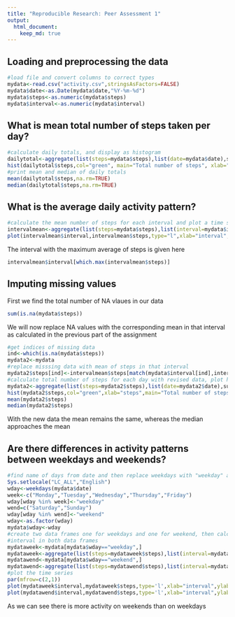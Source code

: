 ```yaml
---
title: "Reproducible Research: Peer Assessment 1"
output:
  html_document:
    keep_md: true
---
```

## Loading and preprocessing the data
```r
#load file and convert columns to correct types
mydata<-read.csv("activity.csv",stringsAsFactors=FALSE)
mydata$date<-as.Date(mydata$date,"%Y-%m-%d")
mydata$steps<-as.numeric(mydata$steps)
mydata$interval<-as.numeric(mydata$interval)
```

## What is mean total number of steps taken per day?
```r
#calculate daily totals, and display as histogram
dailytotal<-aggregate(list(steps=mydata$steps),list(date=mydata$date),sum)
hist(dailytotal$steps,col="green", main="Total number of steps", xlab="steps")
#print mean and median of daily totals
mean(dailytotal$steps,na.rm=TRUE)
median(dailytotal$steps,na.rm=TRUE)
```

## What is the average daily activity pattern?
```r
#calculate the mean number of steps for each interval and plot a time series of the data
intervalmean<-aggregate(list(steps=mydata$steps),list(interval=mydata$interval),mean,na.rm=TRUE)
plot(intervalmean$interval,intervalmean$steps,type="l",xlab="interval",ylab="steps",main="Daily Activity Pattern")
```
  
The interval with the maximum average of steps is given here
```r
intervalmean$interval[which.max(intervalmean$steps)]
```

## Imputing missing values
First we find the total number of NA vlaues in our data
```r
sum(is.na(mydata$steps))
```

We will now replace NA values with the corresponding mean in that interval as calculated in the previous part of the assignment

```r
#get indices of missing data
ind<-which(is.na(mydata$steps))
mydata2<-mydata
#replace misssing data with mean of steps in that interval
mydata2$steps[ind]<-intervalmean$steps[match(mydata$interval[ind],intervalmean$interval)]
#calculate total number of steps for each day with revised data, plot histogram of data and calculate mean and median
mydata2<-aggregate(list(steps=mydata2$steps),list(date=mydata2$date),sum)
hist(mydata2$steps,col="green",xlab="steps",main="Total number of steps")
mean(mydata2$steps)
median(mydata2$steps)
```
With the new data the mean remains the same, whereas the median approaches the mean

## Are there differences in activity patterns between weekdays and weekends?
```r
#find name of days from date and then replace weekdays with "weekday" and the rest with "weekend"
Sys.setlocale("LC_ALL","English")
wday<-weekdays(mydata$date)
week<-c("Monday","Tuesday","Wednesday","Thursday","Friday")
wday[wday %in% week]<-"weekday"
wend=c("Saturday","Sunday")
wday[wday %in% wend]<-"weekend"
wday<-as.factor(wday)
mydata$wday<-wday
#create two data frames one for weekdays and one for weekend, then calculate the mean number of steps for each 
#interval in both data frames
mydataweek<-mydata[mydata$wday=="weekday",]
mydataweek<-aggregate(list(steps=mydataweek$steps),list(interval=mydataweek$interval),mean,na.rm=TRUE)
mydatawend<-mydata[mydata$wday=="weekend",]
mydatawend<-aggregate(list(steps=mydatawend$steps),list(interval=mydatawend$interval),mean,na.rm=TRUE)
#plot the time series
par(mfrow=c(2,1))
plot(mydataweek$interval,mydataweek$steps,type='l',xlab="interval",ylab="steps")
plot(mydatawend$interval,mydatawend$steps,type='l',xlab="interval",ylab="steps")
```
  
  
As we can see there is more activity on weekends than on weekdays